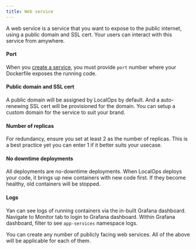 ```yaml
---
title: Web service
---
```


A web service is a service that you want to expose to the public internet, using a public domain and SSL cert. Your
users can interact with this service from amywhere.

#### Port

When you [create a service](/environment/services/create), you must provide `port` number where your Dockerfile exposes
the running code.

#### Public domain and SSL cert

A public domain will be assigned by LocalOps by default. And a auto-renewing SSL cert will be provisioned for the
domain. You can setup a custom domain for the service to suit your brand.

#### Number of replicas

For redundancy, ensure you set at least 2 as the number of replicas. This is a best practice yet you can enter 1 if it
better suits your usecase.

#### No downtime deployments

All deployments are no-downtime deployments. When LocalOps deploys your code, it brings up new containers with new code
first. If they become healthy, old containers will be stopped.

#### Logs

Yan can see logs of running containers via the in-built Grafana dashboard. Navigate to Monitor tab to login to Grafana
dashboard. Within Grafana dashboard, filter to see `app-services` namespace logs.

You can create any number of publicly facing web services. All of the above will be applicable for each of them.
